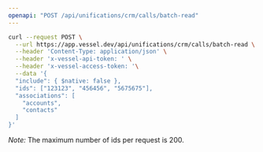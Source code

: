 ```yaml
---
openapi: "POST /api/unifications/crm/calls/batch-read"
---
```


<RequestExample>

```bash Request
curl --request POST \
  --url https://app.vessel.dev/api/unifications/crm/calls/batch-read \
  --header 'Content-Type: application/json' \
  --header 'x-vessel-api-token: ' \
  --header 'x-vessel-access-token: '\
  --data '{
  "include": { $native: false },
  "ids": ["123123", "456456", "5675675"],
  "associations": [
    "accounts",
    "contacts"
  ]
}'
```

</RequestExample>

*Note:* The maximum number of ids per request is 200.
